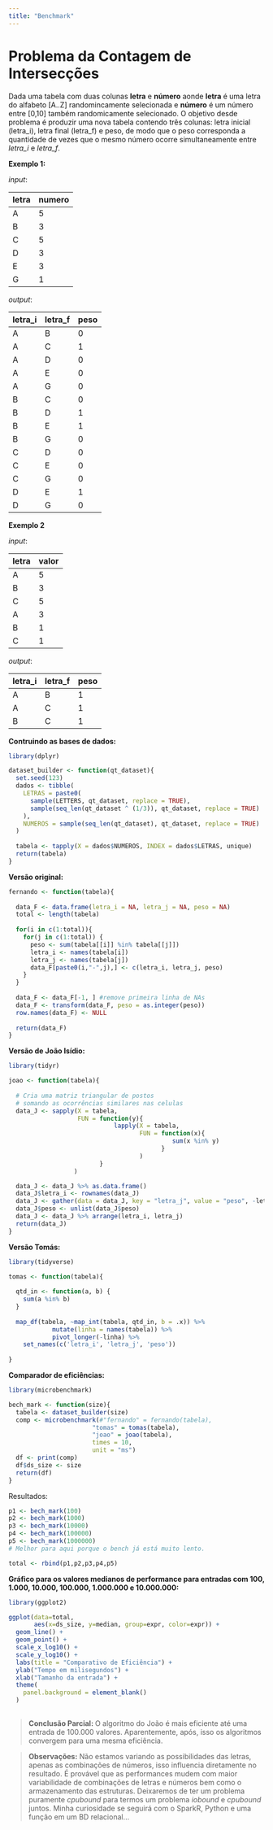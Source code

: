 ```yaml
---
title: "Benchmark"
---
```


# Problema da Contagem de Intersecções

Dada uma tabela com duas colunas **letra** e **número** aonde **letra** é uma letra do alfabeto [A..Z] randomincamente selecionada e **número** é um número entre [0,10] também randomicamente selecionado. O objetivo desde problema é produzir uma nova tabela contendo três colunas: letra inicial (letra_i), letra final (letra_f) e peso, de modo que o peso corresponda a quantidade de vezes que o mesmo número ocorre simultaneamente entre _letra_i_ e _letra_f_.

**Exemplo 1:**

_input_:

| letra | numero |
|-------|-------|
| A     | 5     |
| B     | 3     |
| C     | 5     |
| D     | 3     |
| E     | 3     |
| G     | 1     |

_output_:

| letra_i | letra_f | peso |
|---------|---------|------|
| A       | B       | 0    |
| A       | C       | 1    |
| A       | D       | 0    |
| A       | E       | 0    |
| A       | G       | 0    |
| B       | C       | 0    |
| B       | D       | 1    |
| B       | E       | 1    |
| B       | G       | 0    |
| C       | D       | 0    |
| C       | E       | 0    |
| C       | G       | 0    |
| D       | E       | 1    |
| D       | G       | 0    |

**Exemplo 2**


_input_:

| letra | valor |
|-------|-------|
| A     | 5     |
| B     | 3     |
| C     | 5     |
| A     | 3     |
| B     | 1     |
| C     | 1     |

_output_:

| letra_i | letra_f | peso |
|---------|---------|------|
| A       | B       | 1    |
| A       | C       | 1    |
| B       | C       | 1    |

**Contruindo as bases de dados: **

```r
library(dplyr)

dataset_builder <- function(qt_dataset){
  set.seed(123)
  dados <- tibble(
    LETRAS = paste0(
      sample(LETTERS, qt_dataset, replace = TRUE), 
      sample(seq_len(qt_dataset ^ (1/3)), qt_dataset, replace = TRUE)
    ),
    NUMEROS = sample(seq_len(qt_dataset), qt_dataset, replace = TRUE)
  )
  
  tabela <- tapply(X = dados$NUMEROS, INDEX = dados$LETRAS, unique)
  return(tabela)
}
```



**Versão original:**

```r
fernando <- function(tabela){
  
  data_F <- data.frame(letra_i = NA, letra_j = NA, peso = NA)
  total <- length(tabela)
  
  for(i in c(1:total)){
    for(j in c(1:total)) {
      peso <- sum(tabela[[i]] %in% tabela[[j]])
      letra_i <- names(tabela[i])
      letra_j <- names(tabela[j])
      data_F[paste0(i,"-",j),] <- c(letra_i, letra_j, peso)
    }
  }
  
  data_F <- data_F[-1, ] #remove primeira linha de NAs
  data_F <- transform(data_F, peso = as.integer(peso))
  row.names(data_F) <- NULL 
  
  return(data_F)
}

```


**Versão de João Isídio:**

```r
library(tidyr)

joao <- function(tabela){
  
  # Cria uma matriz triangular de postos
  # somando as ocorrências similares nas celulas
  data_J <- sapply(X = tabela,
                   FUN = function(y){
                             lapply(X = tabela, 
                                    FUN = function(x){
                                             sum(x %in% y)
                                          }
                                    )
                         }
                  )

  data_J <- data_J %>% as.data.frame()
  data_J$letra_i <- rownames(data_J)
  data_J <- gather(data = data_J, key = "letra_j", value = "peso", -letra_i)
  data_J$peso <- unlist(data_J$peso)
  data_J <- data_J %>% arrange(letra_i, letra_j)
  return(data_J)
}

```

**Versão Tomás:**

```r
library(tidyverse)

tomas <- function(tabela){
  
  qtd_in <- function(a, b) {
    sum(a %in% b)
  }
  
  map_df(tabela, ~map_int(tabela, qtd_in, b = .x)) %>%
            mutate(linha = names(tabela)) %>%
            pivot_longer(-linha) %>% 
    set_names(c('letra_i', 'letra_j', 'peso'))
  
}
```



**Comparador de eficiências:**

```r
library(microbenchmark)

bech_mark <- function(size){
  tabela <- dataset_builder(size)
  comp <- microbenchmark(#"fernando" = fernando(tabela),
                       "tomas" = tomas(tabela), 
                       "joao" = joao(tabela), 
                       times = 10, 
                       unit = "ms") 
  df <- print(comp)
  df$ds_size <- size
  return(df)
}
```

Resultados:

```r
p1 <- bech_mark(100)
p2 <- bech_mark(1000)
p3 <- bech_mark(10000)
p4 <- bech_mark(100000)
p5 <- bech_mark(1000000)
# Melhor para aqui porque o bench já está muito lento.

total <- rbind(p1,p2,p3,p4,p5)
```

**Gráfico para os valores medianos de performance para entradas com 100, 1.000, 10.000, 100.000, 1.000.000 e 10.000.000:**

```r
library(ggplot2)

ggplot(data=total, 
       aes(x=ds_size, y=median, group=expr, color=expr)) +
  geom_line() + 
  geom_point() +
  scale_x_log10() + 
  scale_y_log10() + 
  labs(title = "Comparativo de Eficiência") +
  ylab("Tempo em milisegundos") +
  xlab("Tamanho da entrada") +
  theme(
    panel.background = element_blank()
  )
       
```

>**Conclusão Parcial: **O algoritmo do João é mais eficiente até uma entrada de 100.000 valores. Aparentemente, após, isso os algoritmos convergem para uma mesma eficiência.

> **Observações:** Não estamos variando as possibilidades das letras, apenas as combinações de números, isso influencia diretamente no resultado. É provável que as performances mudem com maior variabilidade de combinações de letras e números bem como o armazenamento das estruturas. Deixaremos de ter um problema puramente _cpubound_ para termos um problema _iobound_ e _cpubound_ juntos. Minha curiosidade se seguirá com o SparkR, Python e uma função em um BD relacional...



